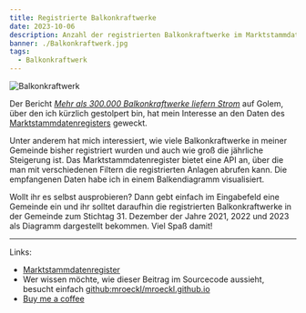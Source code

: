 ```yaml
---
title: Registrierte Balkonkraftwerke
date: 2023-10-06
description: Anzahl der registrierten Balkonkraftwerke im Marktstammdatenregister
banner: ./Balkonkraftwerk.jpg
tags:
  - Balkonkraftwerk
---
```


![Balkonkraftwerk](./Balkonkraftwerk.jpg)

Der Bericht [_Mehr als 300.000 Balkonkraftwerke liefern Strom_](https://www.golem.de/news/bundesnetzagentur-mehr-als-300-000-balkonkraftwerke-liefern-strom-2310-178186.html) auf Golem, über den ich kürzlich gestolpert bin, hat mein Interesse an den Daten des [Marktstammdatenregisters](https://www.marktstammdatenregister.de/MaStR/Einheit/Einheiten/OeffentlicheEinheitenuebersicht) geweckt.

Unter anderem hat mich interessiert, wie viele Balkonkraftwerke in meiner Gemeinde bisher registriert wurden und auch wie groß die jährliche Steigerung ist. Das Marktstammdatenregister bietet eine API an, über die man mit verschiedenen Filtern die registrierten Anlagen abrufen kann. Die empfangenen Daten habe ich in einem Balkendiagramm visualisiert.

Wollt ihr es selbst ausprobieren? Dann gebt einfach im Eingabefeld eine Gemeinde ein und ihr solltet daraufhin die registrierten Balkonkraftwerke in der Gemeinde zum Stichtag 31. Dezember der Jahre 2021, 2022 und 2023 als Diagramm dargestellt bekommen. Viel Spaß damit!


<BalconysolarStats />

---

Links:

- [Marktstammdatenregister](https://www.marktstammdatenregister.de/MaStR/Einheit/Einheiten/OeffentlicheEinheitenuebersicht)
- Wer wissen möchte, wie dieser Beitrag im Sourcecode aussieht, besucht einfach [github:mroeckl/mroeckl.github.io](https://github.com/mroeckl/mroeckl.github.io/tree/master/content/posts/2023/10/06)
- [Buy me a coffee](https://www.buymeacoffee.com/mroeckl)
